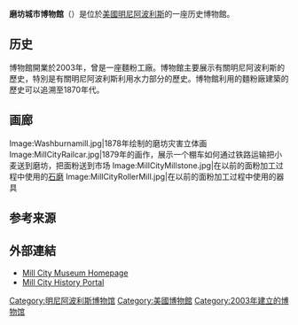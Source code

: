 {{Infobox Museum
 |name          = 磨坊城市博物館<br>Mill City Museum
 |image         = Mill_City_Museum-20070704.jpg
 |imagesize     =
 |map_type      =
 |map_caption   =
 |latitude      = 44.97938
 |longitude     = -93.25711
 |established   = 2003
 |dissolved     =
 |location      = 704 South 2nd Street<br>{{USA}}[[明尼苏达州|明尼苏达州]][[明尼阿波利斯|明尼阿波利斯]]
 |type          = [[历史博物馆|历史博物馆]]
 |visitors      =
 |director      = Laura Salveson
 |curator       =
 |publictransit = 公交路线 3, 7 和 22, [[明尼阿波利斯轻轨蓝线|明尼阿波利斯轻轨蓝线]], [[明尼阿波利斯轻轨绿线|明尼阿波利斯轻轨绿线]]
 |website       = {{url|http://www.millcitymuseum.org}}
{{Infobox NRHP
 | name = Washburn A Mill Complex
 | embed = yes
 | nrhp_type = nhl
 | nrhp_type2 = cp
 | nocat = yes
 | partof = [[圣安东尼瀑布|圣安东尼瀑布]]历史建筑区
 | partof_refnum = 71000438
 | image = Washburn A Mill 2014.jpg
 | caption = 磨坊
 | location = 1st St. S. at Portland Ave.<br>[[明尼阿波利斯|明尼阿波利斯]]
 | area =
 | built = 1879
 | designated_nrhp_type = 1983年5月4日<ref name="nhlsum">{{cite web|url=http://tps.cr.nps.gov/nhl/detail.cfm?ResourceId=1868& ResourceType=Building|title=Washburn A Mill Complex|accessdate=2007-11-06|work=National Historic Landmark summary listing|publisher=National Park Service}}{{dead link|date=2018年4月 |bot=InternetArchiveBot |fix-attempted=yes }}</ref>
 | added = 1983年5月4日<ref name="nris">{{NRISref|2006a}}</ref>
 | governing_body = [[明尼苏达州历史学会|明尼苏达州历史学会]]
 | refnum = 83004388
}}}}
'''磨坊城市博物館'''（{{lang-en|Mill City Museum}}）是位於[[美國|美國]][[明尼阿波利斯|明尼阿波利斯]]的一座历史博物館。

==历史==
博物館開業於2003年，曾是一座麵粉工廠。博物館主要展示有關明尼阿波利斯的歷史，特別是有關明尼阿波利斯利用水力部分的歷史。博物館利用的麵粉廠建築的歷史可以追溯至1870年代。

==画廊==
<gallery>
Image:Washburnamill.jpg|1878年绘制的磨坊灾害立体画
Image:MillCityRailcar.jpg|1879年的画作，展示一个棚车如何通过铁路运输把小麦送到磨坊，把面粉送到市场
Image:MillCityMillstone.jpg|在以前的面粉加工过程中使用的[[石磨|石磨]]
Image:MillCityRollerMill.jpg|在以前的面粉加工过程中使用的器具
</gallery>

==参考来源==
{{Reflist}}

==外部連結==
{{Commons category|Mill City Museum}}
*[http://www.millcitymuseum.org/ Mill City Museum Homepage] {{Wayback|url=http://www.millcitymuseum.org/ |date=20151229145432 }}
*[http://www.millcitymuseum.org/history Mill City History Portal] {{Wayback|url=http://www.millcitymuseum.org/history |date=20151218090612 }}

{{通用磨坊}}
{{Authority control}}
[[Category:明尼阿波利斯博物馆|Category:明尼阿波利斯博物馆]]
[[Category:美國博物館|Category:美國博物館]]
[[Category:2003年建立的博物馆|Category:2003年建立的博物馆]]